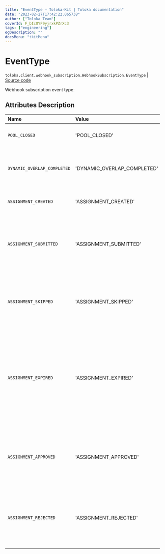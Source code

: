 ```yaml
---
title: "EventType — Toloka-Kit | Toloka documentation"
date: "2023-02-27T17:42:22.065738"
author: ["Toloka Team"]
coverId: F_bIcOYF9yjrxkPZrXc3
tags: ["engineering"]
ogDescription: ""
docsMenu: "tkitMenu"
---
```


# EventType
`toloka.client.webhook_subscription.WebhookSubscription.EventType` | [Source code](https://github.com/Toloka/toloka-kit/blob/v1.1.4/src/client/webhook_subscription.py#L22)

Webhook subscription event type:

## Attributes Description

| Name | Value | Description |
| :------| :-----------| :----------| 
`POOL_CLOSED`|'POOL_CLOSED'|<p>The pool is closed.</p>
`DYNAMIC_OVERLAP_COMPLETED`|'DYNAMIC_OVERLAP_COMPLETED'|<p>There is an aggregated estimate for dynamic overlap.</p>
`ASSIGNMENT_CREATED`|'ASSIGNMENT_CREATED'|<p>Task created.</p>
`ASSIGNMENT_SUBMITTED`|'ASSIGNMENT_SUBMITTED'|<p>The task has been completed and is waiting for acceptance by the customer.</p>
`ASSIGNMENT_SKIPPED`|'ASSIGNMENT_SKIPPED'|<p>The task was taken to work, but the Toloker skipped it and did not return to it.</p>
`ASSIGNMENT_EXPIRED`|'ASSIGNMENT_EXPIRED'|<p>The task was taken to work, but the Toloker did not have time to complete it in the allotted time or refused it before the end of the term.</p>
`ASSIGNMENT_APPROVED`|'ASSIGNMENT_APPROVED'|<p>The task was performed by the Toloker and confirmed by the customer.</p>
`ASSIGNMENT_REJECTED`|'ASSIGNMENT_REJECTED'|<p>The task was completed by the Toloker, but rejected by the customer.</p>